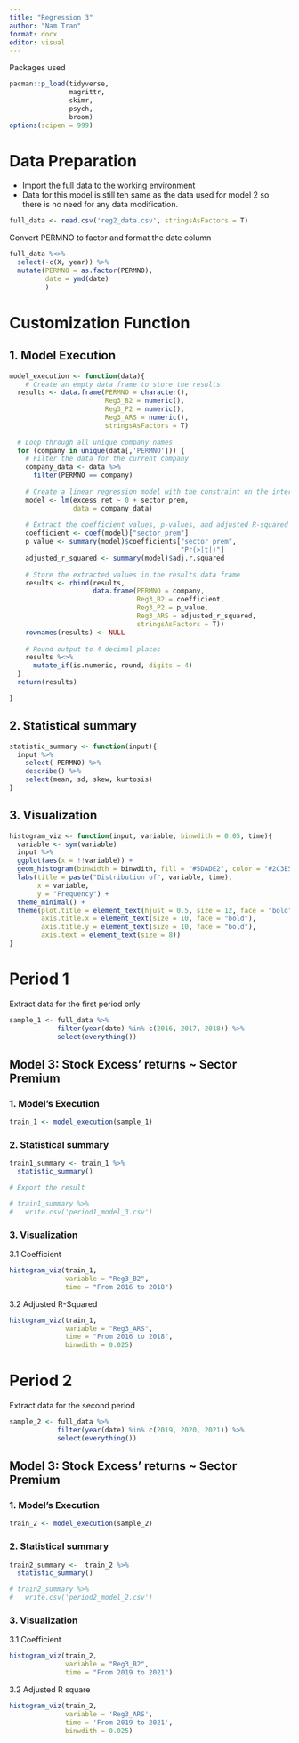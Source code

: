 ```yaml
---
title: "Regression 3"
author: "Nam Tran"
format: docx
editor: visual
---
```


Packages used

```r
pacman::p_load(tidyverse, 
               magrittr,
               skimr,
               psych,
               broom)
options(scipen = 999)
```

# Data Preparation

-   Import the full data to the working environment
-   Data for this model is still teh same as the data used for model 2 so there is no need for any data modification.

```r
full_data <- read.csv('reg2_data.csv', stringsAsFactors = T)
```

Convert PERMNO to factor and format the date column

```r
full_data %<>%
  select(-c(X, year)) %>% 
  mutate(PERMNO = as.factor(PERMNO),
         date = ymd(date)
         )
```

# Customization Function

## 1. Model Execution

```r

model_execution <- function(data){
    # Create an empty data frame to store the results
  results <- data.frame(PERMNO = character(),
                        Reg3_B2 = numeric(),
                        Reg3_P2 = numeric(),
                        Reg3_ARS = numeric(),
                        stringsAsFactors = T)
  
  # Loop through all unique company names
  for (company in unique(data[,'PERMNO'])) {
    # Filter the data for the current company
    company_data <- data %>%
      filter(PERMNO == company)
  
    # Create a linear regression model with the constraint on the intercept
    model <- lm(excess_ret ~ 0 + sector_prem, 
                data = company_data)
  
    # Extract the coefficient values, p-values, and adjusted R-squared
    coefficient <- coef(model)["sector_prem"]
    p_value <- summary(model)$coefficients["sector_prem", 
                                           "Pr(>|t|)"]
    adjusted_r_squared <- summary(model)$adj.r.squared
  
    # Store the extracted values in the results data frame
    results <- rbind(results, 
                     data.frame(PERMNO = company,
                                Reg3_B2 = coefficient,
                                Reg3_P2 = p_value,
                                Reg3_ARS = adjusted_r_squared,
                                stringsAsFactors = T))
    rownames(results) <- NULL
    
    # Round output to 4 decimal places
    results %<>% 
      mutate_if(is.numeric, round, digits = 4)
  }
  return(results)

}

```

## 2. Statistical summary

```r
statistic_summary <- function(input){
  input %>% 
    select(-PERMNO) %>% 
    describe() %>% 
    select(mean, sd, skew, kurtosis)
}  
```

## 3. Visualization

```r
histogram_viz <- function(input, variable, binwdith = 0.05, time){
  variable <- sym(variable)
  input %>%
  ggplot(aes(x = !!variable)) +
  geom_histogram(binwidth = binwdith, fill = "#5DADE2", color = "#2C3E50", alpha = 0.8) +
  labs(title = paste("Distribution of", variable, time),
       x = variable,
       y = "Frequency") +
  theme_minimal() +
  theme(plot.title = element_text(hjust = 0.5, size = 12, face = "bold"),
        axis.title.x = element_text(size = 10, face = "bold"),
        axis.title.y = element_text(size = 10, face = "bold"),
        axis.text = element_text(size = 8))
}
```

# Period 1

Extract data for the first period only

```r

sample_1 <- full_data %>% 
            filter(year(date) %in% c(2016, 2017, 2018)) %>% 
            select(everything())
```

## Model 3: Stock Excess' returns \~ Sector Premium

### 1. Model's Execution

```r
train_1 <- model_execution(sample_1)
```

### 2. Statistical summary

```r
train1_summary <- train_1 %>% 
  statistic_summary()

# Export the result 

# train1_summary %>% 
#   write.csv('period1_model_3.csv')
```

### 3. Visualization

3.1 Coefficient

```r
histogram_viz(train_1,
              variable = "Reg3_B2",
              time = "From 2016 to 2018")
```

3.2 Adjusted R-Squared

```r
histogram_viz(train_1, 
              variable = "Reg3_ARS", 
              time = "From 2016 to 2018",
              binwdith = 0.025)
```

# Period 2

Extract data for the second period

```r
sample_2 <- full_data %>% 
            filter(year(date) %in% c(2019, 2020, 2021)) %>% 
            select(everything())
```

## Model 3: Stock Excess' returns \~ Sector Premium

### 1. Model's Execution

```r
train_2 <- model_execution(sample_2)
```

### 2. Statistical summary

```r
train2_summary <-  train_2 %>% 
  statistic_summary()

# train2_summary %>% 
#   write.csv('period2_model_2.csv')
```

### 3. Visualization

3.1 Coefficient

```r
histogram_viz(train_2,
              variable = "Reg3_B2",
              time = "From 2019 to 2021")
```

3.2 Adjusted R square

```r
histogram_viz(train_2, 
              variable = 'Reg3_ARS',
              time = 'From 2019 to 2021', 
              binwdith = 0.025)
```
